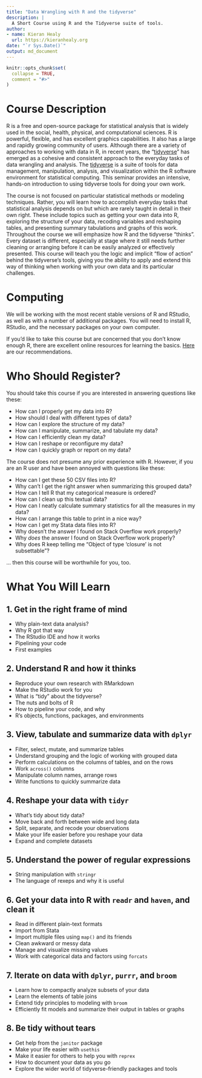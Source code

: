 ```yaml
---
title: "Data Wrangling with R and the tidyverse"
description: |
  A Short Course using R and the Tidyverse suite of tools.
author:
- name: Kieran Healy
  url: https://kieranhealy.org
date: "`r Sys.Date()`"
output: md_document
---
```


<!-- README.md is generated from README.Rmd. Please edit that file -->

```r
knitr::opts_chunk$set(
  collapse = TRUE,
  comment = "#>"
)
```

# Course Description

R is a free and open-source package for statistical analysis that is widely used in the social, health, physical, and computational sciences. R is powerful, flexible, and has excellent graphics capabilities. It also has a large and rapidly growing community of users. Although there are a variety of approaches to working with data in R, in recent years, the "[tidyverse](https://www.tidyverse.org)" has emerged as a cohesive and consistent approach to the everyday tasks of data wrangling and analysis. The [tidyverse](https://www.tidyverse.org) is a suite of tools for data management, manipulation, analysis, and visualization within the R software environment for statistical computing. This seminar provides an intensive, hands-on introduction to using tidyverse tools for doing your own work. 

The course is not focused on particular statistical methods or modeling techniques. Rather, you will learn how to accomplish everyday tasks that statistical analysis depends on but which are rarely taught in detail in their own right. These include topics such as getting your own data into R, exploring the structure of your data, recoding variables and reshaping tables, and presenting summary tabulations and graphs of this work. Throughout the course we will emphasize how R and the tidyverse "thinks". Every dataset is different, especially at stage where it still needs further cleaning or arranging before it can be easily analyzed or effectively presented. This course will teach you the logic and implicit "flow of action" behind the tidyverse's tools, giving you the ability to apply and extend this way of thinking when working with your own data and its particular challenges. 

# Computing 

We will be working with the most recent stable versions of R and RStudio, as well as with a number of additional packages. You will need to install R, RStudio, and the necessary packages on your own computer.

If you’d like to take this course but are concerned that you don’t know enough R, there are excellent online resources for learning the basics. [Here](https://stathorizons.flywheelsites.com/resources/free-web-books-for-learning-r/) are our recommendations.


# Who Should Register?

You should take this course if you are interested in answering questions like these:

- How can I properly get my data into R?
- How should I deal with different types of data?
- How can I explore the structure of my data?
- How can I manipulate, summarize, and tabulate my data?
- How can I efficiently clean my data?
- How can I reshape or reconfigure my data?
- How can I quickly graph or report on my data?

The course does not presume any prior experience with R. However, if you are an R user and have been annoyed with questions like these:

- How can I get these 50 CSV files into R?
- Why can’t I get the right answer when summarizing this grouped data?
- How can I tell R that my categorical measure is ordered?
- How can I clean up this textual data?
- How can I neatly calculate summary statistics for all the measures in my data?
- How can I arrange this table to print in a nice way?
- How can I get my Stata data files into R?
- Why doesn’t the answer I found on Stack Overflow work properly?
- Why _does_ the answer I found on Stack Overflow work properly?
- Why does R keep telling me “Object of type ‘closure’ is not subsettable”?

… then this course will be worthwhile for you, too.


# What You Will Learn

## 1. Get in the right frame of mind

- Why plain-text data analysis?
- Why R got that way
- The RStudio IDE and how it works
- Pipelining your code
- First examples

## 2. Understand R and how it thinks

- Reproduce your own research with RMarkdown
- Make the RStudio work for you
- What is "tidy" about the tidyverse?
- The nuts and bolts of R
- How to pipeline your code, and why
- R's objects, functions, packages, and environments

## 3. View, tabulate and summarize data with `dplyr`

- Filter, select, mutate, and summarize tables
- Understand grouping and the logic of working with grouped data
- Perform calculations on the columns of tables, and on the rows
- Work `across()` columns
- Manipulate column names, arrange rows
- Write functions to quickly summarize data

## 4. Reshape your data with `tidyr`

- What's tidy about tidy data?
- Move back and forth between wide and long data
- Split, separate, and recode your observations
- Make your life easier before you reshape your data
- Expand and complete datasets

## 5. Understand the power of regular expressions

- String manipulation with `stringr`
- The language of rexeps and why it is useful

## 6. Get your data into R with `readr` and `haven`, and clean it

- Read in different plain-text formats
- Import from Stata
- Import multiple files using `map()` and its friends
- Clean awkward or messy data 
- Manage and visualize missing values
- Work with categorical data and factors using `forcats`

## 7. Iterate on data with `dplyr`, `purrr`, and `broom`

- Learn how to compactly analyze subsets of your data
- Learn the elements of table joins
- Extend tidy principles to modeling with `broom`
- Efficiently fit models and summarize their output in tables or graphs

## 8. Be tidy without tears

- Get help from the `janitor` package
- Make your life easier with `usethis` 
- Make it easier for others to help you with `reprex` 
- How to document your data as you go
- Explore the wider world of tidyverse-friendly packages and tools
